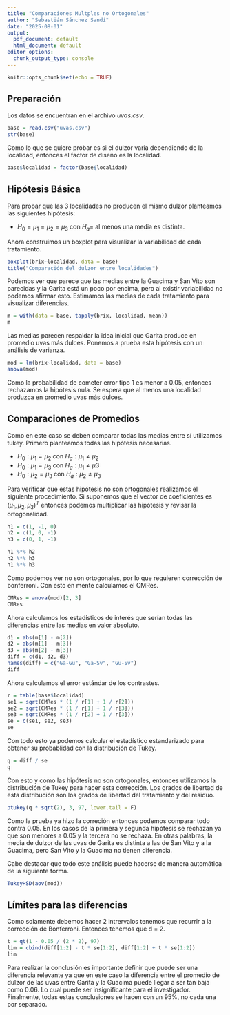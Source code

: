 ```yaml
---
title: "Comparaciones Multples no Ortogonales"
author: "Sebastián Sánchez Sandí"
date: "2025-08-01"
output:
  pdf_document: default
  html_document: default
editor_options:
  chunk_output_type: console
---
```


```r
knitr::opts_chunk$set(echo = TRUE)
```

## Preparación

Los datos se encuentran en el archivo *uvas.csv*.

```r
base = read.csv("uvas.csv")
str(base)
```

Como lo que se quiere probar es si el dulzor varia dependiendo de la localidad, entonces el factor de diseño es la localidad.

```r
base$localidad = factor(base$localidad)
```

## Hipótesis Básica

Para probar que las 3 localidades no producen el mismo dulzor planteamos las siguientes hipótesis:

-   $H_0=\mu_1=\mu_2=\mu_3$ con $H_a=$ al menos una media es distinta.

Ahora construimos un boxplot para visualizar la variabilidad de cada tratamiento.

```r
boxplot(brix~localidad, data = base)
title("Comparación del dulzor entre localidades")
```

Podemos ver que parece que las medias entre la Guacima y San Vito son parecidas y la Garita está un poco por encima, pero al existir variabilidad no podemos afirmar esto. Estimamos las medias de cada tratamiento para visualizar diferencias.

```r
m = with(data = base, tapply(brix, localidad, mean))
m
```

Las medias parecen respaldar la idea inicial que Garita produce en promedio uvas más dulces. Ponemos a prueba esta hipótesis con un análisis de varianza.

```r
mod = lm(brix~localidad, data = base)
anova(mod)
```

Como la probabilidad de cometer error tipo 1 es menor a 0.05, entonces rechazamos la hipótesis nula. Se espera que al menos una localidad produzca en promedio uvas más dulces.

## Comparaciones de Promedios

Como en este caso se deben comparar todas las medias entre sí utilizamos tukey. Primero planteamos todas las hipótesis necesarias.

-   $H_0:\mu_1=\mu_2$ con $H_a:\mu_1\neq\mu_2$
-   $H_0:\mu_1=\mu_3$ con $H_a:\mu_1\neq\mu3$
-   $H_0:\mu_2=\mu_3$ con $H_a:\mu_2\neq\mu_3$

Para verificar que estas hipótesis no son ortogonales realizamos el siguiente procedimiento. Si suponemos que el vector de coeficientes es $(\mu_1, \mu_2,\mu_3)^T$ entonces podemos multiplicar las hipótesis y revisar la ortogonalidad.

```r
h1 = c(1, -1, 0)
h2 = c(1, 0, -1)
h3 = c(0, 1, -1)

h1 %*% h2
h2 %*% h3
h1 %*% h3
```

Como podemos ver no son ortogonales, por lo que requieren corrección de bonferroni. Con esto en mente calculamos el CMRes.

```r
CMRes = anova(mod)[2, 3]
CMRes
```

Ahora calculamos los estadísticos de interés que serían todas las diferencias entre las medias en valor absoluto.

```r
d1 = abs(m[1] - m[2])
d2 = abs(m[1] - m[3])
d3 = abs(m[2] - m[3])
diff = c(d1, d2, d3)
names(diff) = c("Ga-Gu", "Ga-Sv", "Gu-Sv")
diff
```

Ahora calculamos el error estándar de los contrastes.

```r
r = table(base$localidad)
se1 = sqrt(CMRes * (1 / r[1] + 1 / r[2]))
se2 = sqrt(CMRes * (1 / r[1] + 1 / r[3]))
se3 = sqrt(CMRes * (1 / r[2] + 1 / r[3]))
se = c(se1, se2, se3)
se
```

Con todo esto ya podemos calcular el estadístico estandarizado para obtener su probablidad con la distribución de Tukey.

```r
q = diff / se
q
```

Con esto y como las hipótesis no son ortogonales, entonces utilizamos la distribución de Tukey para hacer esta corrección. Los grados de libertad de esta distribución son los grados de libertad del tratamiento y del residuo.

```r
ptukey(q * sqrt(2), 3, 97, lower.tail = F)
```

Como la prueba ya hizo la correción entonces podemos comparar todo contra 0.05. En los casos de la primera y segunda hipótesis se rechazan ya que son menores a 0.05 y la tercera no se rechaza. En otras palabras, la media de dulzor de las uvas de Garita es distinta a las de San Vito y a la Guacima, pero San Vito y la Guacima no tienen diferencia.

Cabe destacar que todo este análisis puede hacerse de manera automática de la siguiente forma.

```r
TukeyHSD(aov(mod))
```

## Límites para las diferencias

Como solamente debemos hacer 2 intrervalos tenemos que recurrir a la corrección de Bonferroni. Entonces tenemos que d = 2.

```r
t = qt(1 - 0.05 / (2 * 2), 97)
lim = cbind(diff[1:2] - t * se[1:2], diff[1:2] + t * se[1:2])
lim
```

Para realizar la conclusión es importante definir que puede ser una diferencia relevante ya que en este caso la diferencia entre el promedio de dulzor de las uvas entre Garita y la Guacima puede llegar a ser tan baja como 0.06. Lo cual puede ser insignificante para el investigador. Finalmente, todas estas conclusiones se hacen con un 95%, no cada una por separado.


